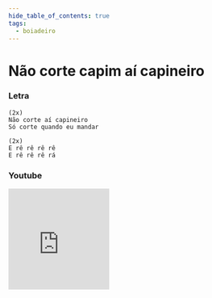 ```yaml
---
hide_table_of_contents: true
tags:
  - boiadeiro
---
```


# Não corte capim aí capineiro

### Letra

```text
(2x)
Não corte aí capineiro
Só corte quando eu mandar

(2x)
E rê rê rê rê
E rê rê rê rá
```

### Youtube

<iframe
  width="200"
  height="200"
  src="https://www.youtube.com/embed/HZs-a7V-6sQ?si=DuEQSkeX-jG0RKgA"
  title="YouTube video player"
  frameborder="0"
  allow="accelerometer; autoplay; clipboard-write; encrypted-media; gyroscope; picture-in-picture; web-share"
  referrerpolicy="strict-origin-when-cross-origin"
  allowfullscreen
></iframe>
